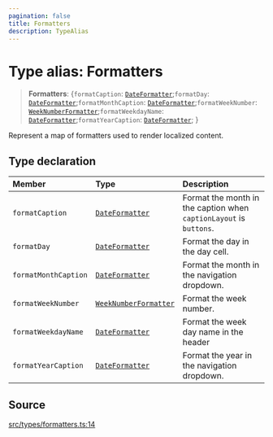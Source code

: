 ```yaml
---
pagination: false
title: Formatters
description: TypeAlias
---
```


# Type alias: Formatters

> **Formatters**: \{`formatCaption`: [`DateFormatter`](/api/latest/type-aliases/DateFormatter.mdx);`formatDay`: [`DateFormatter`](/api/latest/type-aliases/DateFormatter.mdx);`formatMonthCaption`: [`DateFormatter`](/api/latest/type-aliases/DateFormatter.mdx);`formatWeekNumber`: [`WeekNumberFormatter`](/api/latest/type-aliases/WeekNumberFormatter.mdx);`formatWeekdayName`: [`DateFormatter`](/api/latest/type-aliases/DateFormatter.mdx);`formatYearCaption`: [`DateFormatter`](/api/latest/type-aliases/DateFormatter.mdx);  }

Represent a map of formatters used to render localized content.

## Type declaration

| Member | Type | Description |
| :------ | :------ | :------ |
| `formatCaption` | [`DateFormatter`](/api/latest/type-aliases/DateFormatter.mdx) | Format the month in the caption when `captionLayout` is `buttons`. |
| `formatDay` | [`DateFormatter`](/api/latest/type-aliases/DateFormatter.mdx) | Format the day in the day cell. |
| `formatMonthCaption` | [`DateFormatter`](/api/latest/type-aliases/DateFormatter.mdx) | Format the month in the navigation dropdown. |
| `formatWeekNumber` | [`WeekNumberFormatter`](/api/latest/type-aliases/WeekNumberFormatter.mdx) | Format the week number. |
| `formatWeekdayName` | [`DateFormatter`](/api/latest/type-aliases/DateFormatter.mdx) | Format the week day name in the header |
| `formatYearCaption` | [`DateFormatter`](/api/latest/type-aliases/DateFormatter.mdx) | Format the year in the navigation dropdown. |

## Source

[src/types/formatters.ts:14](https://github.com/gpbl/react-day-picker/blob/575f9be39/src/types/formatters.ts#L14)
